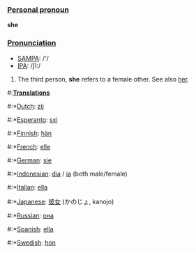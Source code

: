 ===[[Personal pronoun]]===
'''she'''

===[[Pronunciation]]===
*[[w:SAMPA|SAMPA]]: /'/
*[[w:IPA|IPA]]: /ʃI:/

# The third person, '''she''' refers to a female other. See also [[her]].

#:'''[[Translation]]s'''
#:*[[Dutch]]: [[zij]]
#:*[[Esperanto]]: [[sxi]]
#:*[[Finnish]]: [[hän]]
#:*[[French]]: [[elle]]
#:*[[German]]: [[sie]]
#:*[[Indonesian]]: [[dia]] / [[ia]] (both male/female)
#:*[[Italian]]: [[ella]]
#:*[[Japanese]]: [[彼女]] (かのじょ, kanojo)
#:*[[Russian]]: [[она]]
#:*[[Spanish]]: [[ella]]
#:*[[Swedish]]: [[hon]]